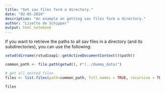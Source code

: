 ```yaml
---
title: "Get sav files form a directory."
date: "02-05-2024"
description: "An example on getting sav files form a directory."
author: "Lisette de Schipper"
output: html_notebook
---
```


If you want to retrieve the paths to all sav files in a directory (and its subdirectories), you can use the following:

```r
setwd(dirname(rstudioapi::getActiveDocumentContext()$path))

common_path <- file.path(getwd(), r"(../dummy_data)")

# get all nested files
files <- list.files(path=common_path, full.names = TRUE, recursive = TRUE, pattern = '.sav')

files
```

